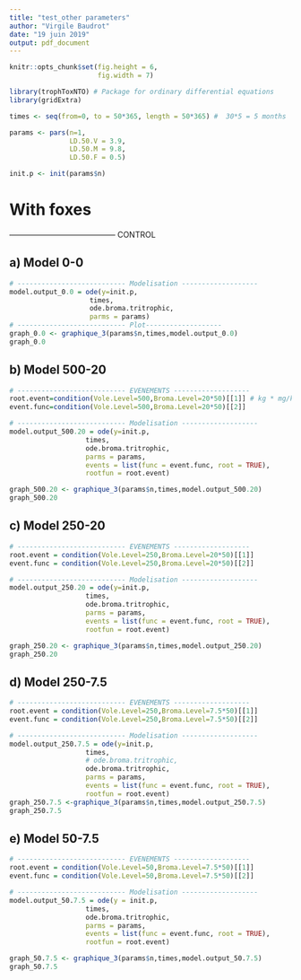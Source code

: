 ```yaml
---
title: "test_other parameters"
author: "Virgile Baudrot"
date: "19 juin 2019"
output: pdf_document
---
```



```r
knitr::opts_chunk$set(fig.height = 6,
                      fig.width = 7)

library(trophToxNTO) # Package for ordinary differential equations
library(gridExtra)
```


```r
times <- seq(from=0, to = 50*365, length = 50*365) #  30*5 = 5 months 

params <- pars(n=1,
               LD.50.V = 3.9,
               LD.50.M = 9.8,
               LD.50.F = 0.5)

init.p <- init(params$n)
```

# With foxes

----------------------------------------- CONTROL

## a) Model 0-0


```r
# --------------------------- Modelisation -------------------
model.output_0.0 = ode(y=init.p,
                    times,
                    ode.broma.tritrophic, 
                    parms = params)
# --------------------------- Plot-------------------
graph_0.0 <- graphique_3(params$n,times,model.output_0.0)
graph_0.0
```

## b) Model 500-20

```r
# --------------------------- EVENEMENTS -------------------
root.event=condition(Vole.Level=500,Broma.Level=20*50)[[1]] # kg * mg/kg
event.func=condition(Vole.Level=500,Broma.Level=20*50)[[2]]

# --------------------------- Modelisation -------------------
model.output_500.20 = ode(y=init.p,
                   times,
                   ode.broma.tritrophic, 
                   parms = params,
                   events = list(func = event.func, root = TRUE),
                   rootfun = root.event)

graph_500.20 <- graphique_3(params$n,times,model.output_500.20)
graph_500.20
```


## c) Model 250-20

```r
# --------------------------- EVENEMENTS -------------------
root.event = condition(Vole.Level=250,Broma.Level=20*50)[[1]]
event.func = condition(Vole.Level=250,Broma.Level=20*50)[[2]]

# --------------------------- Modelisation -------------------
model.output_250.20 = ode(y=init.p,
                   times,
                   ode.broma.tritrophic, 
                   parms = params,
                   events = list(func = event.func, root = TRUE),
                   rootfun = root.event)

graph_250.20 <- graphique_3(params$n,times,model.output_250.20)
graph_250.20
```

## d) Model 250-7.5

```r
# --------------------------- EVENEMENTS -------------------
root.event = condition(Vole.Level=250,Broma.Level=7.5*50)[[1]]
event.func = condition(Vole.Level=250,Broma.Level=7.5*50)[[2]]

# --------------------------- Modelisation -------------------
model.output_250.7.5 = ode(y=init.p,
                   times,
                   # ode.broma.tritrophic,
                   ode.broma.tritrophic, 
                   parms = params,
                   events = list(func = event.func, root = TRUE),
                   rootfun = root.event)
graph_250.7.5 <-graphique_3(params$n,times,model.output_250.7.5)
graph_250.7.5
```

## e) Model 50-7.5

```r
# --------------------------- EVENEMENTS -------------------
root.event = condition(Vole.Level=50,Broma.Level=7.5*50)[[1]]
event.func = condition(Vole.Level=50,Broma.Level=7.5*50)[[2]]

# --------------------------- Modelisation -------------------
model.output_50.7.5 = ode(y = init.p,
                   times,
                   ode.broma.tritrophic, 
                   parms = params,
                   events = list(func = event.func, root = TRUE),
                   rootfun = root.event)

graph_50.7.5 <- graphique_3(params$n,times,model.output_50.7.5)
graph_50.7.5
```
